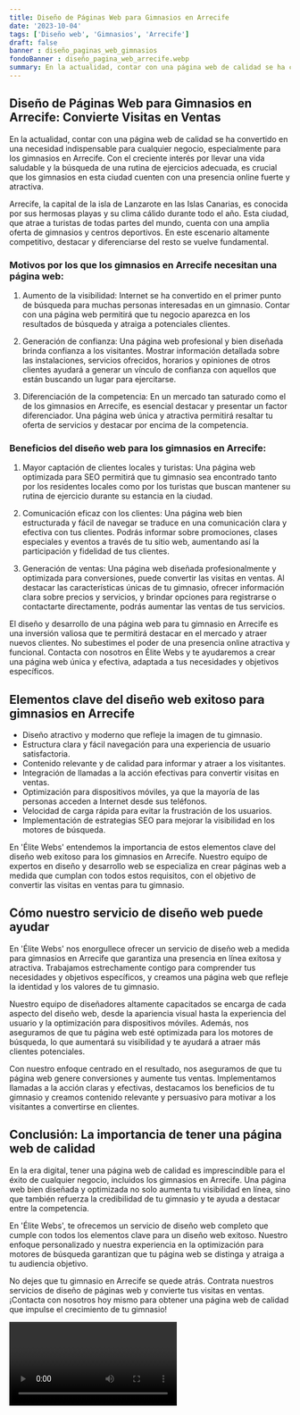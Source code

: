 ```yaml
---
title: Diseño de Páginas Web para Gimnasios en Arrecife
date: '2023-10-04'
tags: ['Diseño web', 'Gimnasios', 'Arrecife']
draft: false
banner : diseño_paginas_web_gimnasios
fondoBanner : diseño_pagina_web_arrecife.webp
summary: En la actualidad, contar con una página web de calidad se ha convertido en una necesidad indispensable para cualquier negocio, especialmente para los gimnasios en Arrecife. Con el creciente interés por llevar una vida saludable y la búsqueda de una rutina de ejercicios adecuada, es crucial que los gimnasios en esta ciudad cuenten con una presencia online fuerte y atractiva.
---
```


## Diseño de Páginas Web para Gimnasios en Arrecife: Convierte Visitas en Ventas

En la actualidad, contar con una página web de calidad se ha convertido en una necesidad indispensable para cualquier negocio, especialmente para los gimnasios en Arrecife. Con el creciente interés por llevar una vida saludable y la búsqueda de una rutina de ejercicios adecuada, es crucial que los gimnasios en esta ciudad cuenten con una presencia online fuerte y atractiva.

Arrecife, la capital de la isla de Lanzarote en las Islas Canarias, es conocida por sus hermosas playas y su clima cálido durante todo el año. Esta ciudad, que atrae a turistas de todas partes del mundo, cuenta con una amplia oferta de gimnasios y centros deportivos. En este escenario altamente competitivo, destacar y diferenciarse del resto se vuelve fundamental.

### Motivos por los que los gimnasios en Arrecife necesitan una página web:

1. Aumento de la visibilidad: Internet se ha convertido en el primer punto de búsqueda para muchas personas interesadas en un gimnasio. Contar con una página web permitirá que tu negocio aparezca en los resultados de búsqueda y atraiga a potenciales clientes.

2. Generación de confianza: Una página web profesional y bien diseñada brinda confianza a los visitantes. Mostrar información detallada sobre las instalaciones, servicios ofrecidos, horarios y opiniones de otros clientes ayudará a generar un vínculo de confianza con aquellos que están buscando un lugar para ejercitarse.

3. Diferenciación de la competencia: En un mercado tan saturado como el de los gimnasios en Arrecife, es esencial destacar y presentar un factor diferenciador. Una página web única y atractiva permitirá resaltar tu oferta de servicios y destacar por encima de la competencia.

### Beneficios del diseño web para los gimnasios en Arrecife:

1. Mayor captación de clientes locales y turistas: Una página web optimizada para SEO permitirá que tu gimnasio sea encontrado tanto por los residentes locales como por los turistas que buscan mantener su rutina de ejercicio durante su estancia en la ciudad.

2. Comunicación eficaz con los clientes: Una página web bien estructurada y fácil de navegar se traduce en una comunicación clara y efectiva con tus clientes. Podrás informar sobre promociones, clases especiales y eventos a través de tu sitio web, aumentando así la participación y fidelidad de tus clientes.

3. Generación de ventas: Una página web diseñada profesionalmente y optimizada para conversiones, puede convertir las visitas en ventas. Al destacar las características únicas de tu gimnasio, ofrecer información clara sobre precios y servicios, y brindar opciones para registrarse o contactarte directamente, podrás aumentar las ventas de tus servicios.

El diseño y desarrollo de una página web para tu gimnasio en Arrecife es una inversión valiosa que te permitirá destacar en el mercado y atraer nuevos clientes. No subestimes el poder de una presencia online atractiva y funcional. Contacta con nosotros en Élite Webs y te ayudaremos a crear una página web única y efectiva, adaptada a tus necesidades y objetivos específicos.

<GifSeo />

<Cta />

## Elementos clave del diseño web exitoso para gimnasios en Arrecife

- Diseño atractivo y moderno que refleje la imagen de tu gimnasio.
- Estructura clara y fácil navegación para una experiencia de usuario satisfactoria.
- Contenido relevante y de calidad para informar y atraer a los visitantes.
- Integración de llamadas a la acción efectivas para convertir visitas en ventas.
- Optimización para dispositivos móviles, ya que la mayoría de las personas acceden a Internet desde sus teléfonos.
- Velocidad de carga rápida para evitar la frustración de los usuarios.
- Implementación de estrategias SEO para mejorar la visibilidad en los motores de búsqueda.

En 'Élite Webs' entendemos la importancia de estos elementos clave del diseño web exitoso para los gimnasios en Arrecife. Nuestro equipo de expertos en diseño y desarrollo web se especializa en crear páginas web a medida que cumplan con todos estos requisitos, con el objetivo de convertir las visitas en ventas para tu gimnasio.

## Cómo nuestro servicio de diseño web puede ayudar

En 'Élite Webs' nos enorgullece ofrecer un servicio de diseño web a medida para gimnasios en Arrecife que garantiza una presencia en línea exitosa y atractiva. Trabajamos estrechamente contigo para comprender tus necesidades y objetivos específicos, y creamos una página web que refleje la identidad y los valores de tu gimnasio.

Nuestro equipo de diseñadores altamente capacitados se encarga de cada aspecto del diseño web, desde la apariencia visual hasta la experiencia del usuario y la optimización para dispositivos móviles. Además, nos aseguramos de que tu página web esté optimizada para los motores de búsqueda, lo que aumentará su visibilidad y te ayudará a atraer más clientes potenciales.

Con nuestro enfoque centrado en el resultado, nos aseguramos de que tu página web genere conversiones y aumente tus ventas. Implementamos llamadas a la acción claras y efectivas, destacamos los beneficios de tu gimnasio y creamos contenido relevante y persuasivo para motivar a los visitantes a convertirse en clientes.

## Conclusión: La importancia de tener una página web de calidad

En la era digital, tener una página web de calidad es imprescindible para el éxito de cualquier negocio, incluidos los gimnasios en Arrecife. Una página web bien diseñada y optimizada no solo aumenta tu visibilidad en línea, sino que también refuerza la credibilidad de tu gimnasio y te ayuda a destacar entre la competencia.

En 'Élite Webs', te ofrecemos un servicio de diseño web completo que cumple con todos los elementos clave para un diseño web exitoso. Nuestro enfoque personalizado y nuestra experiencia en la optimización para motores de búsqueda garantizan que tu página web se distinga y atraiga a tu audiencia objetivo.

No dejes que tu gimnasio en Arrecife se quede atrás. Contrata nuestros servicios de diseño de páginas web y convierte tus visitas en ventas. ¡Contacta con nosotros hoy mismo para obtener una página web de calidad que impulse el crecimiento de tu gimnasio!

<Video />

<CtaBot job='Gimnasios' city='Arrecife'/>

<Gmaps query='Arrecife+españa+maps' />